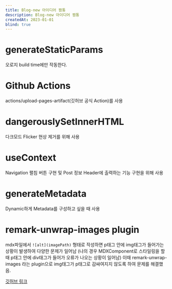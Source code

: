 ```yaml
---
title: Blog-new 아이디어 짬통
description: Blog-new 아이디어 짬통
createdAt: 2023-01-01
blind: true
---
```


# generateStaticParams

오로지 build time에만 작동한다.

# Github Actions

actions/upload-pages-artifact(깃허브 공식 Action)를 사용

# dangerouslySetInnerHTML

다크모드 Flicker 현상 제거를 위해 사용

# useContext

Navigation 펼침 버튼 구현 및 Post 정보 Header에 출력하는 기능 구현을 위해 사용

# generateMetadata

Dynamic하게 Metadata를 구성하고 싶을 때 사용

# remark-unwrap-images plugin

mdx파일에서 `![alt](imagePath)` 형태로 작성하면 p태그 안에 img태그가 들어가는 상황이 발생하여 다양한 문제가 일어남
(나의 경우 MDXComponent로 스타일링을 할 때 p태그 안에 div태그가 들어가 오류가 나오는 상황이 일어남)
이때 remark-unwrap-images 라는 plugin으로 img태그가 p태그로 감싸여지지 않도록 하여 문제를 해결했음.

[깃허브 링크](https://github.com/remarkjs/remark-unwrap-images)